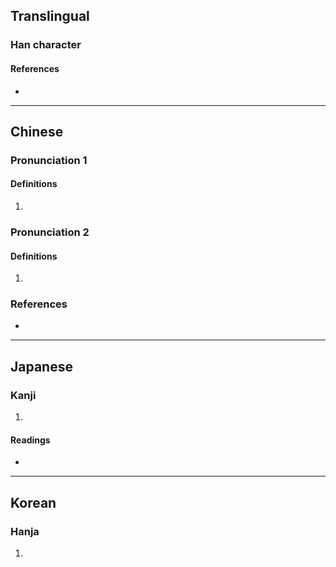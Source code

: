 {{character info/new}}
==Translingual==

===Han character===
{{Han char|rn=9|rad=人|as=10|sn=12|four=25247|canj=OTTB|ids=⿰亻冓}}

====References====
* {{Han ref|kx=0112.260|dkj=00946|dj=0240.100|hdz=10200.010|uh=508B|ud=20619|bh=D855|bd=55381}}

----

==Chinese==
{{zh-forms}}

===Pronunciation 1===
{{zh-pron
|m=jiǎng
|c=gong2
|mc=y
|oc=y
|cat=
}}

====Definitions====
{{zh-hanzi}}

# {{zh-only|𠈵傋}}

===Pronunciation 2===
{{zh-pron
|m=gòu
|c=gau3
|mc=
|oc=
|cat=
}}

====Definitions====
{{zh-hanzi}}

# {{zh-only|傋霿}}

===References===
* {{R:yue:Hanzi}}

----

==Japanese==

===Kanji===
{{ja-kanji|grade=|rs=人10}}

# {{defn|lang=ja|sort=人10}}

====Readings====
* {{ja-readings|on=[[こう]] (kō), [[く]] (ku)|kun=[[へつらわぬ]] (hetsurawanu), [[おろか]] (oroka)}}

----

==Korean==

===Hanja===
{{ko-hanja|hangeul=강|rv=gang|mr=kang}}

# {{defn|lang=ko|sort=人10}}